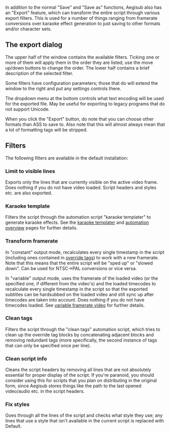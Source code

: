 In addition to the normal "Save" and "Save as" functions, Aegisub also has an "Export" feature, which can transform the entire script through various export filters. This is used for a number of things ranging from framerate conversions over karaoke effect generation to just saving to other formats and/or character sets.

==The export dialog==
{{Todo|screenshot}}
The upper half of the window contains the available filters. Ticking one or more of them will apply them in the order they are listed; use the move up/down buttons to change the order. The lower half contains a brief description of the selected filter.

Some filters have configuration parameters; those that do will extend the window to the right and put any settings controls there.

The dropdown menu at the bottom controls what text encoding will be used for the exported file. May be useful for exporting to legacy programs that do not support Unicode.

When you click the "Export" button, do note that you can choose other formats than ASS to save to. Also note that this will almost always mean that a lot of formatting tags will be stripped.

==Filters==
The following filters are available in the default installation:

===Limit to visible lines===
Exports only the lines that are currently visible on the active video frame. Does nothing if you do not have video loaded. Script headers and styles etc. are also exported.

===Karaoke template===
Filters the script through the automation script "karaoke templater" to generate karaoke effects. See the [[Karaoke Templater|karaoke templater]] and [[Automation|automation overview]] pages for further details.

===Transform framerate===
In "constant" output mode, recalculates every single timestamp in the script (including ones contained in [[ASS Tags|override tags]]) to work with a new framerate. Note that this means that the entire script will be "sped up" or "slowed down". Can be used for NTSC->PAL conversions or vice versa.

In "variable" output mode, uses the framerate of the loaded video (or the specified one, if different from the video's) and the loaded timecodes to recalculate every single timestamp in the script so that the exported subtitles can be hardsubbed on the loaded video and still sync up after timecodes are taken into account. Does nothing if you do not have timecodes loaded. See [[Video#Variable_framerate_video|variable framerate video]] for further details.

===Clean tags===
Filters the script through the "clean tags" automation script, which tries to clean up the override tag blocks by concatenating adjacent blocks and removing redundant tags (more specifically, the second instance of tags that can only be specified once per line).

===Clean script info===
Cleans the script headers by removing all lines that are not absolutely essential for proper display of the script. If you're paranoid, you should consider using this for scripts that you plan on distributing in the original form, since Aegisub stores things like the path to the last opened video/audio etc. in the script headers.

===Fix styles===
Goes through all the lines of the script and checks what style they use; any lines that use a style that isn't available in the current script is replaced with Default.